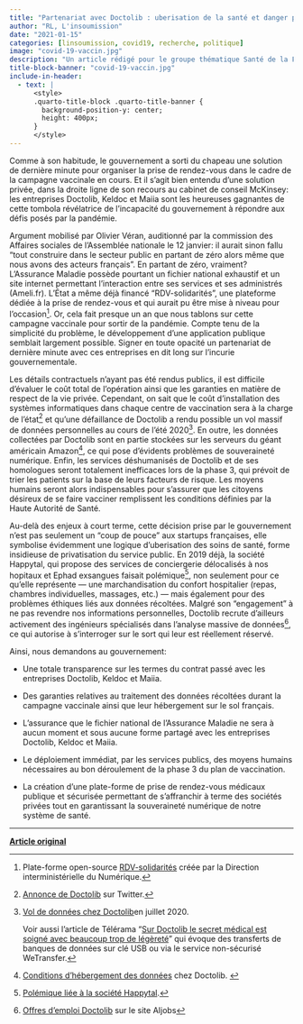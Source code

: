 ```yaml
---
title: "Partenariat avec Doctolib : uberisation de la santé et danger pour la souveraineté numérique?"
author: "RL, L'insoumission"
date: "2021-01-15"
categories: [linsoumission, covid19, recherche, politique]
image: "covid-19-vaccin.jpg"
description: "Un article rédigé pour le groupe thématique Santé de la France insoumise."
title-block-banner: "covid-19-vaccin.jpg"
include-in-header:
  - text: |
      <style>
      .quarto-title-block .quarto-title-banner {
        background-position-y: center;
        height: 400px;
      }
      </style>
---
```


Comme à son habitude, le gouvernement a sorti du chapeau une solution de dernière minute pour organiser la prise de rendez-vous dans le cadre de la campagne vaccinale en cours. Et il s’agit bien entendu d’une solution privée, dans la droite ligne de son recours au cabinet de conseil McKinsey: les entreprises Doctolib, Keldoc et Maiia sont les heureuses gagnantes de cette tombola révélatrice de l’incapacité du gouvernement à répondre aux défis posés par la pandémie.

Argument mobilisé par Olivier Véran, auditionné par la commission des Affaires sociales de l’Assemblée nationale le 12 janvier: il aurait sinon fallu “tout construire dans le secteur public en partant de zéro alors même que nous avons des acteurs français”. En partant de zéro, vraiment? L’Assurance Maladie possède pourtant un fichier national exhaustif et un site internet permettant l’interaction entre ses services et ses administrés (Ameli.fr). L’État a même déjà financé “RDV-solidarités”, une plateforme dédiée à la prise de rendez-vous et qui aurait pu être mise à niveau pour l’occasion[^1]. Or, cela fait presque un an que nous tablons sur cette campagne vaccinale pour sortir de la pandémie. Compte tenu de la simplicité du problème, le développement d’une application publique semblait largement possible. Signer en toute opacité un partenariat de dernière minute avec ces entreprises en dit long sur l’incurie gouvernementale. 

[^1]: Plate-forme open-source [RDV-solidarités](https://www.rdv-solidarites.fr/) créée par la Direction interministérielle du Numérique.

Les détails contractuels n’ayant pas été rendus publics, il est difficile d’évaluer le coût total de l’opération ainsi que les garanties en matière de respect de la vie privée. Cependant, on sait que le coût d’installation des systèmes informatiques dans chaque centre de vaccination sera à la charge de l’état[^2] et qu’une défaillance de Doctolib a rendu possible un vol massif de données personnelles au cours de l’été 2020[^3]. En outre, les données collectées par Doctolib sont en partie stockées sur les serveurs du géant américain Amazon[^4], ce qui pose d’évidents problèmes de souveraineté numérique. Enfin, les services déshumanisés de Doctolib et de ses homologues seront totalement inefficaces lors de la phase 3, qui prévoit de trier les patients sur la base de leurs facteurs de risque. Les moyens humains seront alors indispensables pour s’assurer que les citoyens désireux de se faire vacciner remplissent les conditions définies par la Haute Autorité de Santé.

[^2]: [Annonce de Doctolib](https://twitter.com/doctolib/status/1348880970859081729/photo/1) sur Twitter.

[^3]: [Vol de données chez Doctolib](https://www.lemonde.fr/pixels/article/2020/07/23/doctolib-victime-d-un-vol-de-donnees_6047078_4408996.html)en juillet 2020.

    Voir aussi l’article de Télérama “[Sur Doctolib le secret médical est soigné avec beaucoup trop de légèreté](https://www.telerama.fr/medias/sur-doctolib-le-secret-medical-est-soigne-avec-beaucoup-de-legerete-6665635.php)” qui évoque des transferts de banques de données sur clé USB ou via le service non-sécurisé WeTransfer.

[^4]: [Conditions d’hébergement des données](https://www.frenchweb.fr/doctolib-lorsque-vous-faites-le-chiffrement-des-donnees-lhebergeur-a-peu-dimportance/402057) chez Doctolib. 

Au-delà des enjeux à court terme, cette décision prise par le gouvernement n’est pas seulement un “coup de pouce” aux startups françaises, elle symbolise évidemment une logique d’uberisation des soins de santé, forme insidieuse de privatisation du service public. En 2019 déjà, la société Happytal, qui propose des services de conciergerie délocalisés à nos hopitaux et Ephad exsangues faisait polémique[^5], non seulement pour ce qu’elle représente — une marchandisation du confort hospitalier (repas, chambres individuelles, massages, etc.) — mais également pour des problèmes éthiques liés aux données récoltées. Malgré son “engagement” à ne pas revendre nos informations personnelles, Doctolib recrute d’ailleurs activement des ingénieurs spécialisés dans l’analyse massive de données[^6], ce qui autorise à s’interroger sur le sort qui leur est réellement réservé.

[^5]: [Polémique liée à la société Happytal](https://france3-regions.francetvinfo.fr/nouvelle-aquitaine/charente-maritime/la-rochelle/polemique-autour-happytal-societe-privee-qui-propose-services-payant-au-sein-hopital-rochelle-1771551.html).

[^6]: [Offres d’emploi Doctolib](https://www.aijobs.tech/fr/j/c/recrutement-doctolib/) sur le site AIjobs

Ainsi, nous demandons au gouvernement:

-   Une totale transparence sur les termes du contrat passé avec les entreprises Doctolib, Keldoc et Maiia.

-   Des garanties relatives au traitement des données récoltées durant la campagne vaccinale ainsi que leur hébergement sur le sol français.

-   L’assurance que le fichier national de l’Assurance Maladie ne sera à aucun moment et sous aucune forme partagé avec les entreprises Doctolib, Keldoc et Maiia.

-   Le déploiement immédiat, par les services publics, des moyens humains nécessaires au bon déroulement de la phase 3 du plan de vaccination.

-   La création d’une plate-forme de prise de rendez-vous médicaux publique et sécurisée permettant de s’affranchir à terme des sociétés privées tout en garantissant la souveraineté numérique de notre système de santé. 


::: {#refs}
:::

<hr>

[**Article original**](https://lafranceinsoumise.fr/2021/01/15/partenariat-avec-doctolib-uberisation-de-la-sante-et-danger-pour-la-souverainete-numerique/)

<script src="https://giscus.app/client.js"
        data-repo="romainligneul/giscus-comments"
        data-repo-id="R_kgDOMSMTIw"
        data-category="CommentsBlogFR"
        data-category-id="DIC_kwDOMSMTI84CglZk"
        data-mapping="pathname"
        data-strict="0"
        data-reactions-enabled="1"
        data-emit-metadata="0"
        data-input-position="top"
        data-theme="preferred_color_scheme"
        data-lang="en"
        crossorigin="anonymous"
        async>
</script>
